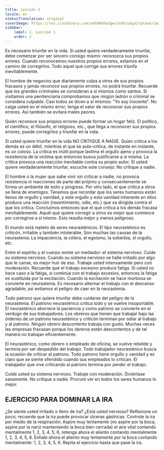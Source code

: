 ```yaml
---
title: Lección 1
locale: es
statusTranslation: original
coverImage: https://res.cloudinary.com/xmfm6mhw3gwctndtcubgx2rptnae/image/upload/v1741354450/small_cover_introduccion_a_la_gnosis_57a3fc8d72.webp
sidebar:
    label: 1. Lección 1
    order: 2
---
```

Es necesario triunfar en la vida. Si usted quiere verdaderamente triunfar, debe comenzar por ser sincero consigo mismo: reconozca sus propios errores. Cuando reconocemos nuestros propios errores, estamos en el camino de corregirlos. Todo aquel que corrige sus errores triunfa inevitablemente.

El hombre de negocios que diariamente culpa a otros de sus propios fracasos y jamás reconoce sus propios errores, no podrá triunfar. Recuerde que los grandes criminales se consideran a sí mismos como santos. Si visitamos una penitenciaría comprobamos que ningún ladrón o criminal se considera culpable. Casi todos se dicen a sí mismos: "Yo soy inocente". No caiga usted en el mismo error; tenga el valor de reconocer sus propios errores. Así también se evitará males peores.

Quien reconoce sus propios errores puede formar un hogar feliz. El político, el científico, el filósofo, el religioso, etc., que llega a reconocer sus propios errores, puede corregirlos y triunfar en la vida.

Si usted quiere triunfar en la vida NO CRITIQUE A NADIE. Quien critica a los demás es un débil, mientras el que se auto-critica, de instante en instante, es un coloso. La crítica es inútil porque lastima el orgullo ajeno y provoca la resistencia de la víctima que entonces busca justificarse a sí misma. La crítica provoca una reacción inevitable contra su propio autor. Si usted quiere verdaderamente triunfar, escuche este consejo: No critique a nadie.

El hombre o la mujer que sabe vivir sin criticar a nadie, no provoca resistencia ni reacciones de parte del prójimo y consecuentemente se forma un ambiente de éxito y progreso. Por otro lado, el que critica a otros se llena de enemigos. Tenemos que recordar que los seres humanos están llenos de orgullo y vanidad, y este orgullo y esta vanidad inherente en ellos produce una reacción (resentimiento, odio, etc.) que va dirigida contra el que los critica. Concluimos entonces que el que critica a los demás fracasa inevitablemente. Aquél que quiere corregir a otros es mejor que comience por corregirse a sí mismo. Esto resulta mejor y menos peligroso.

El mundo está repleto de seres neurasténicos. El tipo neurasténico es criticón, irritable y también intolerable. Son muchas las causas de la neurastenia: La impaciencia, la cólera, el egoísmo, la soberbia, el orgullo, etc.

Entre el espíritu y el cuerpo existe un mediador: el sistema nervioso. Cuide su sistema nervioso. Cuando su sistema nervioso se halle irritado por algo que le canse, es mejor huir de eso. Trabaje usted intensamente pero con moderación. Recuerde que el trabajo excesivo produce fatiga. Si usted no hace caso a la fatiga, si continúa con el trabajo excesivo, entonces la fatiga es sustituida por la excitación. Cuando la excitación se hace morbosa se convierte en neurastenia. Es necesario alternar el trabajo con el descanso agradable; así evitamos el peligro de caer en la neurastenia.

Todo patrono que quiere triunfar debe cuidarse del peligro de la neurastenia. El patrono neurasténico critica todo y se vuelve insoportable. El neurasténico aborrece la paciencia y como patrono se convierte en el verdugo de sus trabajadores. Los obreros que tienen que trabajar bajo las órdenes de un patrono neurasténico y criticón terminan por odiar al trabajo y al patrono. Ningún obrero descontento trabaja con gusto. Muchas veces las empresas fracasan porque los obreros están descontentos y de tal manera no trabajan eficientemente.

El neurasténico, como obrero o empleado de oficina, se vuelve rebelde y termina por ser despedido del trabajo. Todo trabajador neurasténico busca la ocasión de criticar al patrono. Todo patrono tiene orgullo y vanidad y es claro que se siente ofendido cuando sus empleados lo critican. El trabajador que vive criticando al patrono termina por perder el trabajo.

Cuide usted su sistema nervioso. Trabaje con moderación. Diviértase sanamente. No critique a nadie. Procure ver en todos los seres humanos lo mejor.

## EJERCICIO PARA DOMINAR LA IRA

¿Se siente usted irritado o lleno de ira? ¿Está usted nervioso? Reflexione un poco; recuerde que la ira puede provocar úlceras gástricas. Controle la ira por medio de la respiración: Aspire muy lentamente (no aspire por la boca; aspire por la nariz manteniendo la boca bien cerrada) el aire vital contando mentalmente 1, 2, 3, 4, 5, 6, retenga ahora el aliento contando mentalmente 1, 2, 3, 4, 5, 6. Exhale ahora el aliento muy lentamente por la boca contando mentalmente: 1, 2, 3, 4, 5, 6. Repita el ejercicio hasta que pase la ira.

